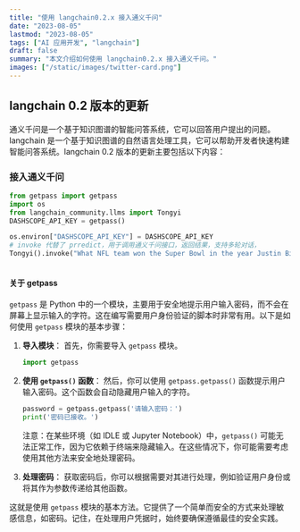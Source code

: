 ```yaml
---
title: "使用 langchain0.2.x 接入通义千问"
date: "2023-08-05"
lastmod: "2023-08-05"
tags: ["AI 应用开发", "langchain"]
draft: false
summary: "本文介绍如何使用 langchain0.2.x 接入通义千问。"
images: ["/static/images/twitter-card.png"]
---
```


## langchain 0.2 版本的更新

通义千问是一个基于知识图谱的智能问答系统，它可以回答用户提出的问题。langchain 是一个基于知识图谱的自然语言处理工具，它可以帮助开发者快速构建智能问答系统。langchain 0.2 版本的更新主要包括以下内容：

### 接入通义千问

```python
from getpass import getpass
import os
from langchain_community.llms import Tongyi
DASHSCOPE_API_KEY = getpass()

os.environ["DASHSCOPE_API_KEY"] = DASHSCOPE_API_KEY
# invoke 代替了 prredict，用于调用通义千问接口，返回结果，支持多轮对话，
Tongyi().invoke("What NFL team won the Super Bowl in the year Justin Bieber was born?")



```

#### 关于 getpass

`getpass` 是 Python 中的一个模块，主要用于安全地提示用户输入密码，而不会在屏幕上显示输入的字符。这在编写需要用户身份验证的脚本时非常有用。以下是如何使用 `getpass` 模块的基本步骤：

1. **导入模块**：
   首先，你需要导入 `getpass` 模块。

   ```python
   import getpass
   ```

2. **使用 `getpass()` 函数**：
   然后，你可以使用 `getpass.getpass()` 函数提示用户输入密码。这个函数会自动隐藏用户输入的字符。

   ```python
   password = getpass.getpass('请输入密码：')
   print('密码已接收。')
   ```

   注意：在某些环境（如 IDLE 或 Jupyter Notebook）中，`getpass()` 可能无法正常工作，因为它依赖于终端来隐藏输入。在这些情况下，你可能需要考虑使用其他方法来安全地处理密码。

3. **处理密码**：
   获取密码后，你可以根据需要对其进行处理，例如验证用户身份或将其作为参数传递给其他函数。

这就是使用 `getpass` 模块的基本方法。它提供了一个简单而安全的方式来处理敏感信息，如密码。记住，在处理用户凭据时，始终要确保遵循最佳的安全实践。
